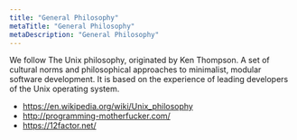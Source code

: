 ```yaml
---
title: "General Philosophy"
metaTitle: "General Philosophy"
metaDescription: "General Philosophy"
---
```


We follow The Unix philosophy, originated by Ken Thompson. A set of cultural norms and philosophical approaches to minimalist, modular software development. It is based on the experience of leading developers of the Unix operating system. 

 - https://en.wikipedia.org/wiki/Unix_philosophy
 - http://programming-motherfucker.com/
 - https://12factor.net/

